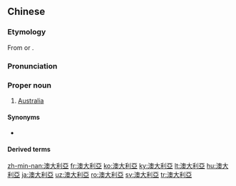 {{also|澳大利亚}}
==Chinese==
{{zh-forms|s=澳大利亚|gloss=-}}

===Etymology===
From {{der|zh|en|Australia}} or {{der|zh|nl|Australië}}.

===Pronunciation===
{{zh-pron
|m=Àodàlì亞
|c=ou3 daai6 lei6 aa3
|h=pfs=O-thai-li-â/O-thai-li-á
|md=Ó̤-dâi-lé-ā
|mn=qz,xm,zz:Ò-tāi-lī-a/tw:Ò-tōa-lī-a
|w=2au da li ia
|cat=pn
}}

===Proper noun===
{{zh-proper noun}}

# [[Australia]]
#: {{zh-x|澳大利亞 有 三 級 政府：聯邦 政府、州 政府 和 地方 政府。|'''Australia''' has three levels of government: federal, state and local.}}

====Synonyms====
* {{zh-l|澳洲}}

====Derived terms====
{{zh-der|澳大利亞堅果|澳大利亞聯邦|澳大利亞人|澳大利亞手語|澳大利亞勛章}}

{{zh-cat|Countries|Continents}}

[[zh-min-nan:澳大利亞]]
[[fr:澳大利亞]]
[[ko:澳大利亞]]
[[ky:澳大利亞]]
[[lt:澳大利亞]]
[[hu:澳大利亞]]
[[ja:澳大利亞]]
[[uz:澳大利亞]]
[[ro:澳大利亞]]
[[sv:澳大利亞]]
[[tr:澳大利亞]]